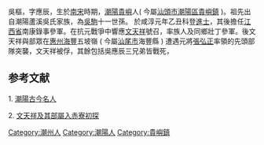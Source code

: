 {{unreferenced|time=2016-11-20T14:35:04+00:00}}
吳樞，字應辰，生於[[南宋|南宋]]時期，[[潮陽|潮陽]][[貴嶼|貴嶼]]人( 今屬[[汕頭市|汕頭市]][[潮陽區|潮陽區]][[貴嶼鎮|貴嶼鎮]] )。祖先出自潮陽蘆溪吳氏家族，為[[吳駒|吳駒]]十一世孫。
於咸淳元年乙丑科登[[進士|進士]]，其後擔任[[江西省|江西省]]南康錄事參軍。在抗元戰爭中響應[[文天祥|文天祥]]號召，率族人及同鄉壯丁參軍。後文天祥與部眾在[[惠州|惠州]][[海豐|海豐]]五坡嶺 ( 今屬[[汕尾市|汕尾市]]海豐縣 ) 遭遇元將[[張弘正|張弘正]]率領的先頭部隊突襲，文天祥被俘，其餘包括吳應辰三兄弟皆戰死，

==参考文献==
1. [http://www.cymy.org/html/renwufengcai/201010/15-994.html 潮陽古今名人]{{Wayback|url=http://www.cymy.org/html/renwufengcai/201010/15-994.html |date=20160208143134 }}

2. [http://hk.crntt.com/doc/1003/5/7/0/100357094.html 文天祥及其部屬入赤寮初探]



[[Category:潮州人|Category:潮州人]]
[[Category:潮陽人|Category:潮陽人]]
[[Category:貴嶼鎮|Category:貴嶼鎮]]
